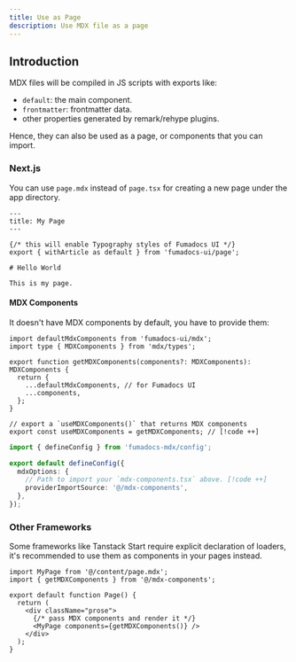 ```yaml
---
title: Use as Page
description: Use MDX file as a page
---
```


## Introduction

MDX files will be compiled in JS scripts with exports like:

- `default`: the main component.
- `frontmatter`: frontmatter data.
- other properties generated by remark/rehype plugins.

Hence, they can also be used as a page, or components that you can import.

### Next.js

You can use `page.mdx` instead of `page.tsx` for creating a new page under the app directory.

```mdx title="app/my-page/page.mdx"
---
title: My Page
---

{/* this will enable Typography styles of Fumadocs UI */}
export { withArticle as default } from 'fumadocs-ui/page';

# Hello World

This is my page.
```

#### MDX Components

It doesn't have MDX components by default, you have to provide them:

```tsx tab="mdx-components.tsx"
import defaultMdxComponents from 'fumadocs-ui/mdx';
import type { MDXComponents } from 'mdx/types';

export function getMDXComponents(components?: MDXComponents): MDXComponents {
  return {
    ...defaultMdxComponents, // for Fumadocs UI
    ...components,
  };
}

// export a `useMDXComponents()` that returns MDX components
export const useMDXComponents = getMDXComponents; // [!code ++]
```

```ts tab="source.config.ts"
import { defineConfig } from 'fumadocs-mdx/config';

export default defineConfig({
  mdxOptions: {
    // Path to import your `mdx-components.tsx` above. [!code ++]
    providerImportSource: '@/mdx-components',
  },
});
```

### Other Frameworks

Some frameworks like Tanstack Start require explicit declaration of loaders, it's recommended to use them as components in your pages instead.

```tsx title="app/my-page.tsx"
import MyPage from '@/content/page.mdx';
import { getMDXComponents } from '@/mdx-components';

export default function Page() {
  return (
    <div className="prose">
      {/* pass MDX components and render it */}
      <MyPage components={getMDXComponents()} />
    </div>
  );
}
```
